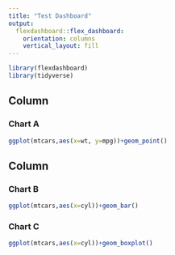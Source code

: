 ```yaml
---
title: "Test Dashboard"
output: 
  flexdashboard::flex_dashboard:
    orientation: columns
    vertical_layout: fill
---
```


```r
library(flexdashboard)
library(tidyverse)
```

Column {data-width=650}
-----------------------------------------------------------------------

### Chart A

```r
ggplot(mtcars,aes(x=wt, y=mpg))+geom_point()
```

Column {data-width=350}
-----------------------------------------------------------------------

### Chart B

```r
ggplot(mtcars,aes(x=cyl))+geom_bar()
```

### Chart C

```r
ggplot(mtcars,aes(x=cyl))+geom_boxplot()
```


